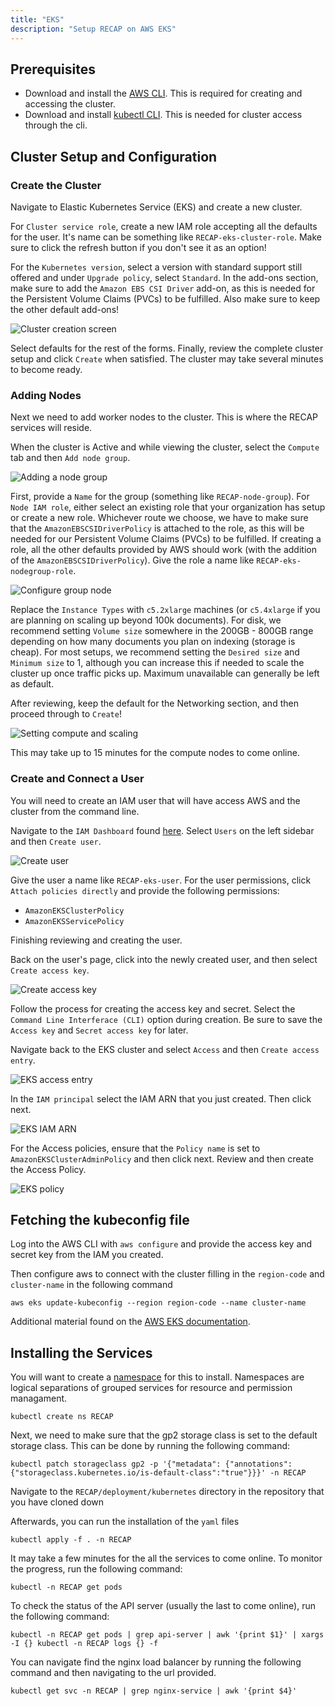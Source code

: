 ```yaml
---
title: "EKS"
description: "Setup RECAP on AWS EKS"
---
```


## Prerequisites

- Download and install the [AWS CLI](https://aws.amazon.com/cli/). This is required for creating and accessing the cluster.
- Download and install [kubectl CLI](https://kubernetes.io/docs/tasks/tools/install-kubectl-macos/). This is needed for cluster access through the cli.

## Cluster Setup and Configuration

### Create the Cluster

Navigate to Elastic Kubernetes Service (EKS) and create a new cluster.

For `Cluster service role`, create a new IAM role accepting all the defaults for the user. It's name can
be something like `RECAP-eks-cluster-role`.
Make sure to click the refresh button if you don't see it as an option!

For the `Kubernetes version`, select a version with standard support still offered and under `Upgrade policy`, select `Standard`. In the add-ons section, make sure to add the `Amazon EBS CSI Driver` add-on, as this is needed for the Persistent Volume Claims (PVCs) to be fulfilled. Also make sure to keep the other default add-ons!

![Cluster creation screen](/images/setup_guides/aws/eks/cluster_create.png)

Select defaults for the rest of the forms. Finally, review the complete cluster setup and click `Create` when satisfied. The cluster may take several minutes to become ready.

### Adding Nodes

Next we need to add worker nodes to the cluster. This is where the RECAP services will reside.

When the cluster is Active and while viewing the cluster, select the `Compute` tab and then `Add node group`.

![Adding a node group](/images/setup_guides/aws/eks/add_node_group.png)

First, provide a `Name` for the group (something like `RECAP-node-group`). For `Node IAM role`, either select
an existing role that your organization has setup or create a new role. Whichever route we choose, we have to make sure
that the `AmazonEBSCSIDriverPolicy` is attached to the role, as this will be needed for our Persistent Volume Claims (PVCs)
to be fulfilled. If creating a role, all the other defaults provided by AWS should work (with the addition of the `AmazonEBSCSIDriverPolicy`). Give the role a name like `RECAP-eks-nodegroup-role`.

![Configure group node](/images/setup_guides/aws/eks/configure_group_node.png)

Replace the `Instance Types` with `c5.2xlarge` machines (or `c5.4xlarge` if you are planning on scaling up beyond 100k documents). For disk, we recommend setting `Volume size` somewhere in the 200GB - 800GB range depending on how many documents you plan on indexing (storage is cheap). For most setups, we recommend setting the `Desired size` and `Minimum size` to 1, although you can increase this if needed to scale the cluster up once traffic picks up. Maximum unavailable can generally be left as default.

After reviewing, keep the default for the Networking section, and then proceed through to `Create`!

![Setting compute and scaling](/images/setup_guides/aws/eks/set_compute_and_scaling.png)

This may take up to 15 minutes for the compute nodes to come online.

### Create and Connect a User

You will need to create an IAM user that will have access AWS and the cluster from the command line.

Navigate to the `IAM Dashboard` found [here](https://console.aws.amazon.com/iam/). Select `Users` on the left sidebar and then `Create user`.

![Create user](/images/setup_guides/aws/eks/iam_dashboard.png)

Give the user a name like `RECAP-eks-user`. For the user permissions, click `Attach policies directly` and provide the following permissions:

- `AmazonEKSClusterPolicy`
- `AmazonEKSServicePolicy`

Finishing reviewing and creating the user.

Back on the user's page, click into the newly created user, and then select `Create access key`.

![Create access key](/images/setup_guides/aws/eks/create_access_key.png)

Follow the process for creating the access key and secret. Select the `Command Line Interferace (CLI)` option during creation. Be sure to save the `Access key` and `Secret access key` for later.

Navigate back to the EKS cluster and select `Access` and then `Create access entry`.

![EKS access entry](/images/setup_guides/aws/eks/eks_access_entry.png)

In the `IAM principal` select the IAM ARN that you just created. Then click next.

![EKS IAM ARN](/images/setup_guides/aws/eks/eks_iam_arn.png)

For the Access policies, ensure that the `Policy name` is set to `AmazonEKSClusterAdminPolicy` and then click next. Review and then create the Access Policy.

![EKS policy](/images/setup_guides/aws/eks/eks_policy.png)

## Fetching the kubeconfig file

Log into the AWS CLI with `aws configure` and provide the access key and secret key from the IAM you created.

Then configure aws to connect with the cluster filling in the `region-code` and `cluster-name` in the following command

```shell
aws eks update-kubeconfig --region region-code --name cluster-name
```

Additional material found on the [AWS EKS documentation](https://docs.aws.amazon.com/eks/latest/userguide/create-kubeconfig.html).

## Installing the Services

You will want to create a [namespace](https://kubernetes.io/blog/2016/08/kubernetes-namespaces-use-cases-insights/) for this to install. Namespaces are logical separations of grouped services for resource and permission managament.

```shell
kubectl create ns RECAP
```

Next, we need to make sure that the gp2 storage class is set to the default storage class. This can be done by running the following command:

```shell
kubectl patch storageclass gp2 -p '{"metadata": {"annotations":{"storageclass.kubernetes.io/is-default-class":"true"}}}' -n RECAP
```

Navigate to the `RECAP/deployment/kubernetes` directory in the repository that you have cloned down

Afterwards, you can run the installation of the `yaml` files

```shell
kubectl apply -f . -n RECAP
```

It may take a few minutes for the all the services to come online. To monitor the progress, run the following command:
```shell
kubectl -n RECAP get pods
```

To check the status of the API server (usually the last to come online), run the following command:
```shell
kubectl -n RECAP get pods | grep api-server | awk '{print $1}' | xargs -I {} kubectl -n RECAP logs {} -f
```

You can navigate find the nginx load balancer by running the following command and then navigating to the url provided.
```shell
kubectl get svc -n RECAP | grep nginx-service | awk '{print $4}'
```
